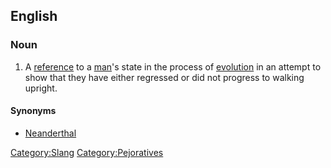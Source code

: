==English==
{{rfc}}
===Noun===
{{en-noun}}

# A [[reference]] to a [[man]]'s state in the process of [[evolution]] in an attempt to show that they have either regressed or did not progress to walking upright.

====Synonyms====
*[[neanderthal|Neanderthal]]

[[Category:Slang]]
[[Category:Pejoratives]]